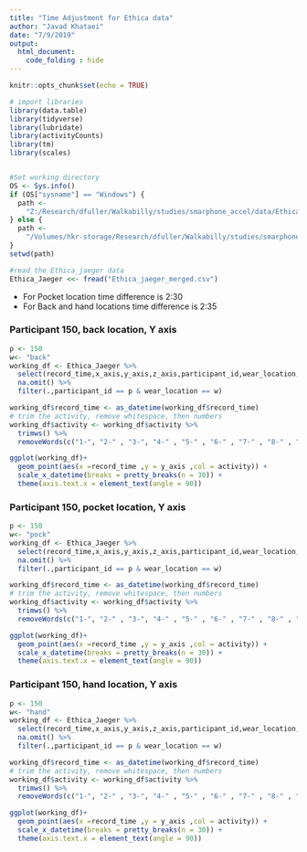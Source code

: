 ---
title: "Time Adjustment for Ethica data"
author: "Javad Khataei"
date: "7/9/2019"
output:
  html_document:
    code_folding : hide
---



```{r setup, include=FALSE}
knitr::opts_chunk$set(echo = TRUE)
```


```{r message=FALSE, warning=FALSE}

# import libraries
library(data.table)
library(tidyverse)
library(lubridate)
library(activityCounts)
library(tm)
library(scales)


#Set working directory
OS <- Sys.info()
if (OS["sysname"] == "Windows") {
  path <-
    "Z:/Research/dfuller/Walkabilly/studies/smarphone_accel/data/Ethica_Jaeger_Merged/"
} else {
  path <-
    "/Volumes/hkr-storage/Research/dfuller/Walkabilly/studies/smarphone_accel/data/Ethica_Jaeger_Merged/"
}
setwd(path)

#read the Ethica_jaeger data
Ethica_Jaeger <<- fread("Ethica_jaeger_merged.csv")
```

- For Pocket location time difference is 2:30
- For Back and hand locations time difference is 2:35

### Participant 150, back location, Y axis

```{r}
p <- 150 
w<- "back"
working_df <- Ethica_Jaeger %>% 
  select(record_time,x_axis,y_axis,z_axis,participant_id,wear_location,activity) %>% 
  na.omit() %>% 
  filter(.,participant_id == p & wear_location == w)

working_df$record_time <- as_datetime(working_df$record_time)
# trim the activity, remove whitespace, then numbers
working_df$activity <- working_df$activity %>%
  trimws() %>%
  removeWords(c("1-", "2-" , "3-", "4-" , "5-" , "6-" , "7-" , "8-" , "9-"))  

ggplot(working_df)+
  geom_point(aes(x =record_time ,y = y_axis ,col = activity)) +
  scale_x_datetime(breaks = pretty_breaks(n = 30)) +
  theme(axis.text.x = element_text(angle = 90))

```



### Participant 150, pocket location, Y axis


 
```{r}
p <- 150 
w<- "pock"
working_df <- Ethica_Jaeger %>% 
  select(record_time,x_axis,y_axis,z_axis,participant_id,wear_location,activity) %>% 
  na.omit() %>% 
  filter(.,participant_id == p & wear_location == w)

working_df$record_time <- as_datetime(working_df$record_time)
# trim the activity, remove whitespace, then numbers
working_df$activity <- working_df$activity %>%
  trimws() %>%
  removeWords(c("1-", "2-" , "3-", "4-" , "5-" , "6-" , "7-" , "8-" , "9-"))  

ggplot(working_df)+
  geom_point(aes(x =record_time ,y = y_axis ,col = activity)) +
  scale_x_datetime(breaks = pretty_breaks(n = 30)) +
  theme(axis.text.x = element_text(angle = 90))

```

### Participant 150, hand location, Y axis

 
```{r}
p <- 150 
w<- "hand"
working_df <- Ethica_Jaeger %>% 
  select(record_time,x_axis,y_axis,z_axis,participant_id,wear_location,activity) %>% 
  na.omit() %>% 
  filter(.,participant_id == p & wear_location == w)

working_df$record_time <- as_datetime(working_df$record_time)
# trim the activity, remove whitespace, then numbers
working_df$activity <- working_df$activity %>%
  trimws() %>%
  removeWords(c("1-", "2-" , "3-", "4-" , "5-" , "6-" , "7-" , "8-" , "9-"))  

ggplot(working_df)+
  geom_point(aes(x =record_time ,y = y_axis ,col = activity)) +
  scale_x_datetime(breaks = pretty_breaks(n = 30)) +
  theme(axis.text.x = element_text(angle = 90))

```


